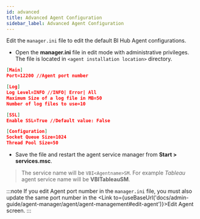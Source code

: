 ```yaml
---
id: advanced
title: Advanced Agent Configuration
sidebar_label: Advanced Agent Configuration
---
```



Edit the `manager.ini` file to edit the default BI Hub Agent configurations.

- Open the **manager.ini** file in edit mode with administrative privileges. The file is located in `<agent installation location>` directory.

```json title="C:\Program Files\Visual BI Solutions\VBI View\<agent name>\manager.ini"
[Main]
Port=12200 //Agent port number

[Log]
Log Level=INFO //INFO| Error| All
Maximum Size of a log file in MB=50
Number of log files to use=10

[SSL]
Enable SSL=True //Default value: False

[Configuration]
Socket Queue Size=1024
Thread Pool Size=50
```

- Save the file and restart the agent service manager from **Start > services.msc**.

> The service name will be `VBI<Agentname>SM`. For example *Tableau* agent service name will be **VBITableauSM**.

:::note
If you edit Agent port number in the `manager.ini` file, you must also update the same port number in the <Link to={useBaseUrl('docs/admin-guide/agent-manager/agent/agent-management#edit-agent')}>Edit Agent</Link> screen.
:::
